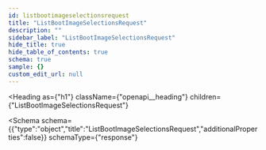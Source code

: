 ```yaml
---
id: listbootimageselectionsrequest
title: "ListBootImageSelectionsRequest"
description: ""
sidebar_label: "ListBootImageSelectionsRequest"
hide_title: true
hide_table_of_contents: true
schema: true
sample: {}
custom_edit_url: null
---
```



<Heading
  as={"h1"}
  className={"openapi__heading"}
  children={"ListBootImageSelectionsRequest"}
>
</Heading>





<Schema
  schema={{"type":"object","title":"ListBootImageSelectionsRequest","additionalProperties":false}}
  schemaType={"response"}
>
  
</Schema>
            